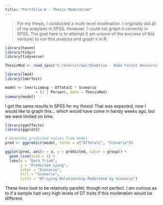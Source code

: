 ```yaml
---
title: "Portfolio 6 - Thesis Moderation"
---
```


> For my thesis, I conducted a multi-level moderation. I originally did all of my anaylses in SPSS. However, I could not graph it correctly in SPSS. The goal here is to attempt (I am unsure of the success of this venture) to run this analysis and graph it in R. 

```r
library(haven)
library(tidyr)
library(tidyverse)
```

```r
ThesisMod <- read_spss("C:/Users/crawl/OneDrive - Wake Forest University/GitHub/Portfolio/DT Lie Scenario Data.sav")
```

```r
library(lme4)
library(lmerTest)
```

```r

model <- lmer(LieAvg ~ DTTotalC * Scenario 
              + (1 | Person), data = ThesisMod)
summary(model)

```
I got the same results in SPSS for my thesis! That was expected, now I would like to graph this... which would have come in handy weeks ago, but we were limited on time. 


```r
library(ggeffects)
library(ggplot2)
```

```R
# Generate predicted values from model
pred <- ggpredict(model, terms = c("DTTotalC", "Scenario"))
```

```r
ggplot(pred, aes(x = x, y = predicted, color = group)) +
  geom_line(size = 1) +
  labs(x = "Dark Triad", 
       y = "Predicted Lying", 
       color = "Scenario", 
       fill = "Scenario", 
       title = "DT–Lying Relationship Moderated by Scenario")
```
These lines look to be relatively parallel, though not perfect. I am curious as to if a sample had very high levels of DT traits if this moderation would be different. 









